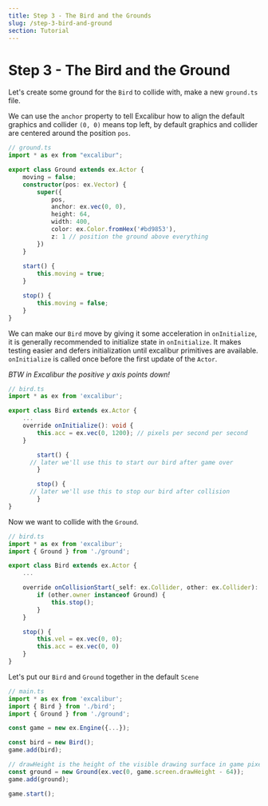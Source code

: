 ```yaml
---
title: Step 3 - The Bird and the Grounds
slug: /step-3-bird-and-ground
section: Tutorial
---
```


# Step 3 - The Bird and the Ground

Let's create some ground for the `Bird` to collide with, make a new `ground.ts` file.

We can use the `anchor` property to tell Excalibur how to align the default graphics and collider `(0, 0)` means top left, by default graphics and collider are centered around the position `pos`.

```typescript
// ground.ts
import * as ex from "excalibur";

export class Ground extends ex.Actor {
    moving = false;
    constructor(pos: ex.Vector) {
        super({
            pos,
            anchor: ex.vec(0, 0),
            height: 64,
            width: 400,
            color: ex.Color.fromHex('#bd9853'),
            z: 1 // position the ground above everything
        })
    }
    
    start() {
        this.moving = true;
    }

    stop() {
        this.moving = false;
    }
}
```


We can make our `Bird` move by giving it some acceleration in `onInitialize`, it is generally recommended to initialize state in `onInitialize`. It makes testing easier and defers initialization until excalibur primitives are available. `onInitialize` is called once before the first update of the `Actor`.

*BTW in Excalibur the positive y axis points down!*

```typescript
// bird.ts
import * as ex from 'excalibur';

export class Bird extends ex.Actor {
    ...
    override onInitialize(): void {
        this.acc = ex.vec(0, 1200); // pixels per second per second
    }

		start() {
      // later we'll use this to start our bird after game over
		}

		stop() {
      // later we'll use this to stop our bird after collision
		}
}
```

Now we want to collide with the `Ground`.

```typescript
// bird.ts
import * as ex from 'excalibur';
import { Ground } from './ground';

export class Bird extends ex.Actor {
    ...

    override onCollisionStart(_self: ex.Collider, other: ex.Collider): void {
        if (other.owner instanceof Ground) {
            this.stop();
        }
    }

    stop() {
        this.vel = ex.vec(0, 0);
        this.acc = ex.vec(0, 0)
    }
}
```

Let's put our `Bird` and `Ground` together in the default `Scene`

```typescript
// main.ts
import * as ex from 'excalibur';
import { Bird } from './bird';
import { Ground } from './ground';

const game = new ex.Engine({...});

const bird = new Bird();
game.add(bird);

// drawHeight is the height of the visible drawing surface in game pixels
const ground = new Ground(ex.vec(0, game.screen.drawHeight - 64));
game.add(ground);

game.start();
```
